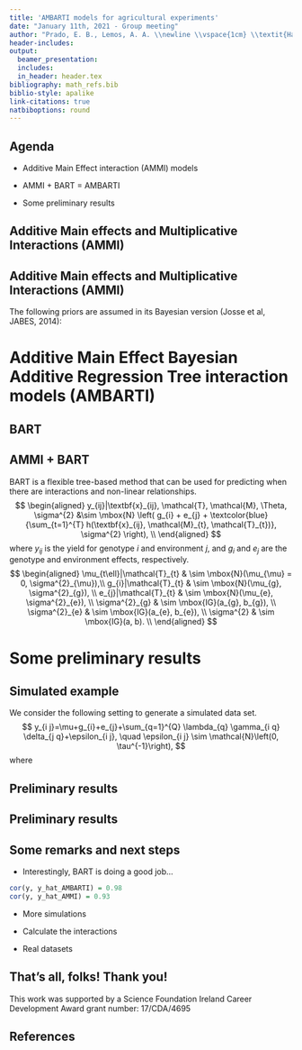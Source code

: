 ```yaml
---
title: 'AMBARTI models for agricultural experiments'
date: "January 11th, 2021 - Group meeting"
author: "Prado, E. B., Lemos, A. A. \\newline \\vspace{1cm} \\textit{Hamilton Institute \\& Dept. of Mathematics and Statistics} \\newline \\vspace{1cm} \\includegraphics[width=3cm]{MU_logo.jpg}"
header-includes:
output:
  beamer_presentation:
  includes:
  in_header: header.tex
bibliography: math_refs.bib
biblio-style: apalike
link-citations: true
natbiboptions: round
---
```

## Agenda

- Additive Main Effect interaction (AMMI) models
\vspace{0.5cm}

- AMMI + BART = AMBARTI
\vspace{0.5cm}

- Some preliminary results

<!-------------------------------------------------------------------------------------------------------------->
<!-------------------------------------------------------------------------------------------------------------->

## Additive Main effects and Multiplicative Interactions (AMMI)
\begin{itemize}
\itemsep 10pt
 \item Linear–bilinear models are frequently used to analyse two-way data such as
genotype-by-environment data;
\item A example of this class of models is the AMMI model.
\begin{eqnarray*}
y_{i j}=\mu+g_{i}+e_{j}+\sum_{q=1}^{Q} \lambda_{q} \gamma_{i q} \delta_{j q}+\epsilon_{i j}, \quad \epsilon_{i j} \sim \mathcal{N}\left(0, \tau^{-1}\right),
\end{eqnarray*}
where
\begin{itemize}
    \item $y$ - response
    \item $g$ - genotype
    \item $e$ - environment
    \item $\lambda$ - singular value of the multiplicative component
    \item $\gamma$ - genotype singular value
    \item $\delta$ - environment singular value
\end{itemize}
\end{itemize}

## Additive Main effects and Multiplicative Interactions (AMMI)

The following priors are assumed in its Bayesian version (Josse et al, JABES, 2014):
\vspace{-0.5cm}
    \begin{eqnarray*} 
    \mu & \sim& \mathcal{N}\left(m, s_{\mu}^{2}\right) \\ 
    g_{i} & \sim&  \mathcal{N}\left(0, s_{g}^{2}\right) \\ e_{j} &\sim& \mathcal{N}\left(0, s_{e}^{2}\right)\\
    \left(\lambda_{q}\right)_{q=1, \ldots, Q} &\sim& \text { ordered sample of } Q \text { independent } \mathcal{N}^{+}\left(0, s_{\lambda}^{2}\right) \\ \gamma_{1 q} & \sim&  \mathcal{N}^{+}(0,1) \quad \text { for } q=1, \ldots, Q \\ \gamma_{i q} & \sim&  \mathcal{N}(0,1) \quad \text { for } i>1 \text { and } q=1, \ldots, Q \\ \delta_{j q} & \sim&  \mathcal{N}(0,1) \quad \text { for } j \geq 1 \text { and } q=1, \ldots, Q \\ \sigma_{E} & \sim& \mathcal{U}\left(0, S_{\mathrm{ME}}\right)
    \end{eqnarray*}

<!-------------------------------------------------------------------------------------------------------------->
<!-------------------------------------------------------------------------------------------------------------->

# Additive Main Effect Bayesian Additive Regression Tree interaction models (AMBARTI)

## BART

\begin{figure}[H]
\centering
\begin{tabular}{c}
\includegraphics[width=0.95\linewidth]{TreeTermsBART.pdf}
\end{tabular}
\end{figure}


## AMMI + BART

BART is a flexible tree-based method that can be used for predicting when there are interactions and non-linear relationships.
$$
\begin{aligned}
y_{ij}|\textbf{x}_{ij}, \mathcal{T}, \mathcal{M}, \Theta, \sigma^{2} &\sim \mbox{N} \left( g_{i} + e_{j} + \textcolor{blue}{\sum_{t=1}^{T} h(\textbf{x}_{ij}, \mathcal{M}_{t}, \mathcal{T}_{t})}, \sigma^{2} \right), \\
\end{aligned}
$$
where $y_{ij}$ is the yield for genotype $i$ and environment $j$, and $g_i$ and $e_j$ are the genotype and environment effects, respectively. 
$$
  \begin{aligned}
\mu_{t\ell}|\mathcal{T}_{t}  & \sim \mbox{N}(\mu_{\mu} = 0, \sigma^{2}_{\mu}),\\
g_{i}|\mathcal{T}_{t}   & \sim \mbox{N}(\mu_{g}, \sigma^{2}_{g}), \\
e_{j}|\mathcal{T}_{t}   & \sim \mbox{N}(\mu_{e}, \sigma^{2}_{e}), \\
\sigma^{2}_{g} & \sim \mbox{IG}(a_{g}, b_{g}), \\
\sigma^{2}_{e} & \sim \mbox{IG}(a_{e}, b_{e}), \\
\sigma^{2} & \sim \mbox{IG}(a, b). \\
\end{aligned}
$$

# Some preliminary results

## Simulated example

We consider the following setting to generate a simulated data set.
$$
y_{i j}=\mu+g_{i}+e_{j}+\sum_{q=1}^{Q} \lambda_{q} \gamma_{i q} \delta_{j q}+\epsilon_{i j}, \quad \epsilon_{i j} \sim \mathcal{N}\left(0, \tau^{-1}\right),
$$
where
\begin{itemize}
 \item $Q = 1$
 \item $I = J = 10$ 
 \item $\mu = 10$
 \item $g = \mbox{N}(0, s_g)$
 \item $e = \mbox{N}(0, s_e)$
 \item $s_g = 2$, $s_e = 2$
 \item $\lambda = 12$
 \item $\tau = 1$
 \end{itemize}
<!-------------------------------------------------------------------------------------------------------------->
<!-------------------------------------------------------------------------------------------------------------->

## Preliminary results

\begin{center}
\includegraphics[width=0.95\linewidth]{genAMBARTI.pdf}
\end{center}

<!-------------------------------------------------------------------------------------------------------------->
<!-------------------------------------------------------------------------------------------------------------->

## Preliminary results

\begin{center}
\includegraphics[width=0.95\linewidth]{envAMBARTI.pdf}
\end{center}

## Some remarks and next steps
 - Interestingly, BART is doing a good job...
```r
cor(y, y_hat_AMBARTI) = 0.98
cor(y, y_hat_AMMI) = 0.93
```
\vspace{-0.5cm}

- More simulations

\vspace{0.005cm}

- Calculate the interactions

\vspace{0.005cm}

- Real datasets


## That's all, folks! Thank you!

This work was supported by a Science Foundation Ireland Career Development Award grant number: 17/CDA/4695
\begin{center}
\includegraphics[width=7cm]{SFI_logo.jpg}
\end{center}

<!-------------------------------------------------------------------------------------------------------------->
<!-------------------------------------------------------------------------------------------------------------->

## References
